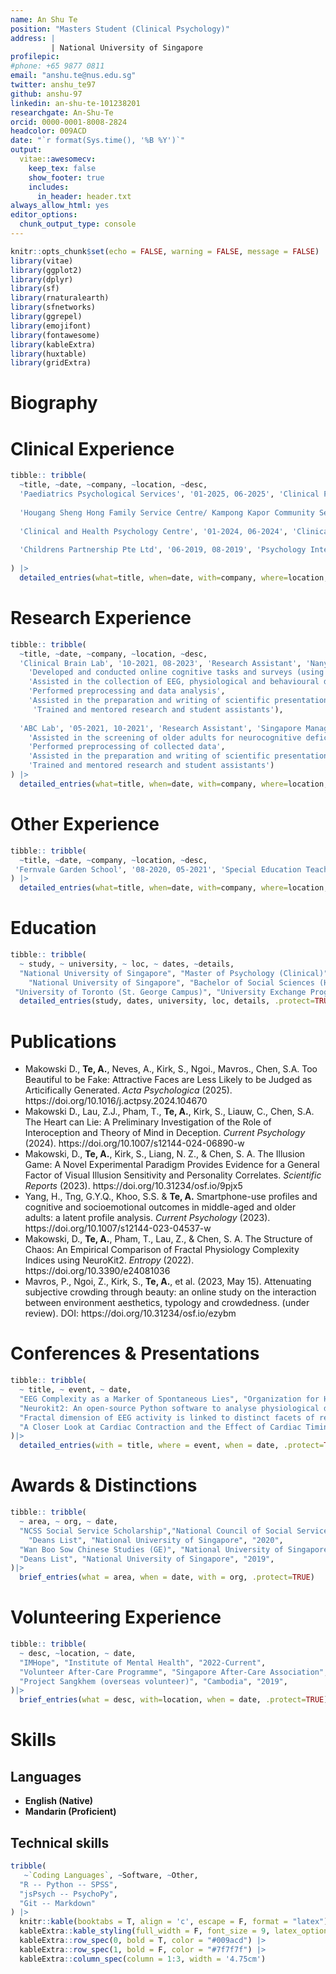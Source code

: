 ```yaml
---
name: An Shu Te
position: "Masters Student (Clinical Psychology)"
address: |
         | National University of Singapore
profilepic: 
#phone: +65 9877 0811
email: "anshu.te@nus.edu.sg"
twitter: anshu_te97
github: anshu-97
linkedin: an-shu-te-101238201
researchgate: An-Shu-Te
orcid: 0000-0001-8008-2824
headcolor: 009ACD
date: "`r format(Sys.time(), '%B %Y')`"
output: 
  vitae::awesomecv:
    keep_tex: false
    show_footer: true
    includes:
      in_header: header.txt
always_allow_html: yes
editor_options: 
  chunk_output_type: console
---
```


```r
knitr::opts_chunk$set(echo = FALSE, warning = FALSE, message = FALSE)
library(vitae)
library(ggplot2)
library(dplyr)
library(sf)
library(rnaturalearth)
library(sfnetworks)
library(ggrepel)
library(emojifont)
library(fontawesome)
library(kableExtra)
library(huxtable)
library(gridExtra)
```



<!-- | Nationality: Ecuadorian, Birthdate: 05/01/1994 -->

Biography
==========================================

\paragraphstyle{My research interests lie in emotion regulation, particularly in its association with interoception and personality traits. I am also interested in investigating the underpinnings of psychotic and mood disorders, as well as the role of parent-child attachments on children's behaviours.}


\faIcon{hospital} Clinical Experience
==================================================

```r
tibble:: tribble(
  ~title, ~date, ~company, ~location, ~desc,
  'Paediatrics Psychological Services', '01-2025, 06-2025', 'Clinical Psychologist-in-Training', 'National Univeristy Hospital', c('Implemented appropriate psychotherapy interventions for inpatients and outpatients between 6 to 18 years old', 'Conducted psychometric assessments for referred patients', 'Worked with a multidisciplinary team and contributed to the overall care plan of patients', 'Assisted in the development of materials for patients'),
  
  'Hougang Sheng Hong Family Service Centre/ Kampong Kapor Community Services', '07-2024, 12-2024', 'Clinical Psychologist-in-Training', 'Community Psychology Hub', c('Conducted appropriate psychotherapy interventions and trauma assessments for adults and children', 'Conducted psychometric and mental health assessments for vulnerable adults and preschool children', 'Worked with a multidisciplinary team and contributed to the overall care plan of clients', 'Conducted a workshop for female survivors of family violence'),
  
  'Clinical and Health Psychology Centre', '01-2024, 06-2024', 'Clinical Psychologist-in-Training', 'National University of Singapore', c('Implemented appropriate psychotherapy interventions for adults and youths', 'Conducted psychometric assessments for adults and children'),
  
  'Childrens Partnership Pte Ltd', '06-2019, 08-2019', 'Psychology Intern', 'Childrens Partneship Pte Ltd (Singapore)', c('Shadowed principal psychologist and assisted in psychotherapy interventions','Wrote brief case reports based on clinical observations', 'Engaged and taught children in special needs teaching programmes', 'Co-facilitated social skills training and behavioural intervention sessions'),
  
) |> 
  detailed_entries(what=title, when=date, with=company, where=location, why=desc, .protect=TRUE)
```

\faIcon{briefcase} Research Experience
============================================

```r

tibble:: tribble(
  ~title, ~date, ~company, ~location, ~desc,
  'Clinical Brain Lab', '10-2021, 08-2023', 'Research Assistant', 'Nanyang Technological University', c(
    'Developed and conducted online cognitive tasks and surveys (using jsPscyh, Python etc.,)',
    'Assisted in the collection of EEG, physiological and behavioural data', 
    'Performed preprocessing and data analysis',
    'Assisted in the preparation and writing of scientific presentations, manuscripts, abstracts and publications',
     'Trained and mentored research and student assistants'),
  
  'ABC Lab', '05-2021, 10-2021', 'Research Assistant', 'Singapore Management University', c('Developed and conducted online surveys and cognitive tasks with older adults and preschool children',
    'Assisted in the screening of older adults for neurocognitive deficits using psychometric assessment tools',
    'Performed preprocessing of collected data',
    'Assisted in the preparation and writing of scientific presentations, abstracts, manuscripts and publications',
    'Trained and mentored research and student assistants')
) |> 
  detailed_entries(what=title, when=date, with=company, where=location, why=desc, .protect = TRUE)

```

\faIcon{chalkboard} Other Experience
==================================================

```r
tibble:: tribble(
  ~title, ~date, ~company, ~location, ~desc,
 'Fernvale Garden School', '08-2020, 05-2021', 'Special Education Teacher', 'Movement for the Intellectually Disabled (MINDS)', c('Taught 7 - 18 year olds with moderate to severe neurodevelopmental disorders academic subjects and daily living skills','Co-facilitated behaviour management workshops for students', 'Conceptualised individualized education plans and intervention plans for students', "Conducted basic assessments of students' behavioural needs as well as educational progress")
) |> 
  detailed_entries(what=title, when=date, with=company, where=location, why=desc, .protect=TRUE)
```


\faIcon{university} Education
==================================

```r
tibble:: tribble(
  ~ study, ~ university, ~ loc, ~ dates, ~details,
  "National University of Singapore", "Master of Psychology (Clinical)", "Singapore", "2023 - 2025", c("Master's Dissertation: Exploring Latent Profiles in Informant Discrepancies: A Study of Youth Behaviour in Singapore"),
    "National University of Singapore", "Bachelor of Social Sciences (Honors) in Psychology", "Singapore", "2016 - 2020", c("Graduated with Highest Distinction: 4.80/5.0","Honors Thesis: What Happens After we Choose to Eat the Forbidden Fruit - Effects of Indulgence Autonomy on Post-Temptation Motivation"),
 "University of Toronto (St. George Campus)", "University Exchange Programme", "Canada", "2018", c("NASA Exchange Scholarship"))|> 
  detailed_entries(study, dates, university, loc, details, .protect=TRUE)
```

\faIcon*{file} Publications 
===============================

\footnotesize
- Makowski D., **Te, A.**, Neves, A., Kirk, S., Ngoi., Mavros., Chen, S.A. Too Beautiful to be Fake: Attractive Faces are Less Likely to be Judged as Articifically Generated. *Acta Psychologica* (2025). https://doi.org/10.1016/j.actpsy.2024.104670
- Makowski D., Lau, Z.J., Pham, T., **Te, A.**, Kirk, S., Liauw, C., Chen, S.A. The Heart can Lie: A Preliminary Investigation of the Role of Interoception and Theory of Mind in Deception. *Current Psychology* (2024). https://doi.org/10.1007/s12144-024-06890-w
- Makowski, D., **Te, A.**, Kirk, S., Liang, N. Z., & Chen, S. A. The Illusion Game: A Novel Experimental Paradigm Provides Evidence for a General Factor of Visual Illusion Sensitivity and Personality Correlates. *Scientific Reports* (2023). https://doi.org/10.31234/osf.io/9pjx5
- Yang, H., Tng, G.Y.Q., Khoo, S.S. & **Te, A.** Smartphone-use profiles and cognitive and socioemotional outcomes in middle-aged and older adults: a latent profile analysis. *Current Psychology* (2023). https://doi.org/10.1007/s12144-023-04537-w 
- Makowski, D., **Te, A.**, Pham, T., Lau, Z., & Chen, S. A. The Structure of Chaos: An Empirical Comparison of Fractal Physiology Complexity Indices using NeuroKit2. *Entropy* (2022).  https://doi.org/10.3390/e24081036
- Mavros, P., Ngoi, Z., Kirk, S., **Te, A.**, et al. (2023, May 15). Attenuating subjective crowding through beauty: an online study on the interaction between environment aesthetics, typology and crowdedness. (under review). DOI: https://doi.org/10.31234/osf.io/ezybm

\normalsize

<!--
\faIcon{lightbulb} Projects
=====================================

\smallskip

\faIcon{satellite} Research projects
---------------------------------
\par\noindent\nobreak\vspace{-30pt}\rule{\textwidth}{1pt} 


```r
proj <- tibble:: tribble(
  ~ name, ~ acronym, ~ date, ~study_area, 
  "A Neuroscientific Investigation of the Interaction between Crowdedness and Environment Typology", "NICE", "2021 - 2022", "SG", 
  "That's Fake News: Modulating the Neurocognitive Processes Underlying the Belief in Deceptive Information", "PPF", "2021-2022", "SG",
  "Cognitive, Neural and Social Factors involved in the Perception of Real vs Fake Information", "PROOF", "2022-2025", "SG",)
  
proj <- proj|> 
  detailed_entries(with = acronym, what = name, when = date, where = study_area, .protect=TRUE)  
```


<!--
\faIcon{laptop-code} Programming projects
----------------------------------
<!-- \par\noindent\nobreak\vspace{-30pt}\rule{\textwidth}{1pt} -->

<!--
```r
tribble(
  ~ name, ~ sum, ~ acronym, ~ type, ~ lang, ~ link,
  "Landslide dammed-lakes detection and monitoring after the Kaikōura earthquake in New Zealand", 
  "GEE project: Landslide dammed-lakes detection and monitoring in Kaikōura, NZ",
  "Kaikoura landslide dammed-lakes \\href{https://github.com/loreabad6/KaikouraDammedLakes_public}{\\tiny{\\faLink}}", 
  "GEE project",
  "JavaScript",
  "\\href{https://github.com/loreabad6/KaikouraDammedLakes_public}{\\faGithub}",
  
  "Blog: Lore Abad", 
  "Lore Abad: Distill blog with my data science work", 
  "Blog \\href{https://loreabad6.github.io/}{\\tiny{\\faLink}}", 
  "Distill blog",
  "R",
  "\\href{https://loreabad6.github.io/}{\\faGlobe}",
  
  "Tidy Geospatial Networks in R", 
  "\\textit{sfnetworks} Tidy Geospatial Networks in R", 
  "sfnetworks \\href{https://luukvdmeer.github.io/sfnetworks/}{\\tiny{\\faLink}}", 
  "R Package",
  "R",
  "\\href{https://luukvdmeer.github.io/sfnetworks/}{\\faGithub}",
  
  "Bicycle Network Analysis Score for UK and NL",
  "BNA-EU: Bicycle Network Analysis Score for UK and NL",
  "BNA-EU \\href{https://github.com/loreabad6/masters-thesis-geotech}{\\tiny{\\faLink}}", 
  "RMarkdown Reporting",
  "R \\& SQL",
  "\\href{https://github.com/loreabad6/masters-thesis-geotech}{\\faGithub}"
) |> 
  brief_entries(with = lang, what = sum, when = link, .protect=FALSE)  
```
-->


\faIcon{comments} Conferences & Presentations
================================

```r
tibble:: tribble(
  ~ title, ~ event, ~ date,
  "EEG Complexity as a Marker of Spontaneous Lies", "Organization for Human Brain Mapping (OHBM)", "07, 2023",
  "Neurokit2: An open-source Python software to analyse physiological data", "Organization for Human Brain Mapping (OHBM)", "07, 2023",
  "Fractal dimension of EEG activity is linked to distinct facets of resting-state cognition",  "Organization for Human Brain Mapping (OHBM)", "06, 2022",
  "A Closer Look at Cardiac Contraction and the Effect of Cardiac Timing on Cognitive Control",  "Organization for Human Brain Mapping (OHBM)", "06, 2022",
)|> 
  detailed_entries(with = title, where = event, when = date, .protect=TRUE)  
```

\faIcon{medal} Awards & Distinctions
===============================

```r
tibble:: tribble(
  ~ area, ~ org, ~ date,
  "NCSS Social Service Scholarship","National Council of Social Service", "2023",
    "Deans List", "National University of Singapore", "2020",
  "Wan Boo Sow Chinese Studies (GE)", "National University of Singapore", "2019",
  "Deans List", "National University of Singapore", "2019",
)|> 
  brief_entries(what = area, when = date, with = org, .protect=TRUE)
```

\faIcon{hand-holding-heart} Volunteering Experience
===============================

```r
tibble:: tribble(
  ~ desc, ~location, ~ date,
  "IMHope", "Institute of Mental Health", "2022-Current",
  "Volunteer After-Care Programme", "Singapore After-Care Association", "2022-Current",
  "Project Sangkhem (overseas volunteer)", "Cambodia", "2019",
)|> 
  brief_entries(what = desc, with=location, when = date, .protect=TRUE)
```

<!-- 
\faIcon{users} Memberships
===============================
```r
tribble(
  ~ org, ~ date,
  "R-Ladies Global \\href{https://rladies.org/austria-rladies/name/lorena-abad/}{\\tiny{\\faIcon{link}}}", "since 2020",
  "Women in Geospatial \\href{https://speakers.womeningeospatial.org/speakers}{\\tiny{\\faIcon{link}}}", "since 2020",
  "European Geosciences Union", "since 2020",
  "Erasmus Mundus Association", "since 2020"
) |> 
  brief_entries(what = org, when = date, .protect = F)
```
-->

\faIcon{brain} Skills
================================

\smallskip

<!-- \smallskip -->

<!--
\faIcon{calendar} Organizational skills
------------------------------
```r
tribble(
  ~ event, ~ date, ~ place,
  "e-Rum 2020 satellite event: \\textit{sfnetworks} Webinar and Hackathon \\href{https://2020.erum.io/program/hackathon/}{\\tiny{\\faIcon{link}}}", "06, 2020", "Online Event",
  "citizenMorph App Testing Workshop", "09, 2019", "Höfn, IS",
  "GeoMundus 2018 \\href{http://www.geomundus.org/2018/}{\\tiny{\\faIcon{link}}}", "12, 2018", "Lisbon, PT",
  # "I University Simposium of Environmental Science Research", "06, 2016", "Cuenca, EC",
  "Vicepresident of the Student Association of Environmental Engineers", "2013 - 2014", "Cuenca, EC",
) |> 
  brief_entries(what = event, when = date, with = place, .protect = F)
```
  -->

\faIcon{language} Languages
-------------------------------
\footnotesize
- **English (Native)**
- **Mandarin (Proficient)**
\normalsize
\smallskip
<!--
```r
data.frame(
  Language = c("English", "Mandarin"),
  Proficiency = kableExtra::cell_spec(c("Native", "Proficient"), "latex", color="#009acd"))|>
  # Mandarin=kableExtra::cell_spec(c("Proficient", "Proficient", "Native", "Proficient"), "latex", color="#4cb8dc") ) |>
  knitr::kable(booktabs = T, align = 'c', escape = F, format = "latex") |>
  kableExtra::kable_styling(full_width = F, font_size = 9, latex_options = "HOLD_position") |> 
  kableExtra::column_spec(column = 1:6, width = '2cm') #|> 
  # add_header_above(' ', line = F) |>
  # row_spec(0:4, extra_latex_after = "\\arrayrulecolor{white}") 
```
-->
\smallskip

\faIcon{cogs} Technical skills
---------------------------------
<!-- \noindent\makebox[\linewidth]{\rule{\textwidth}{0.4pt}} -->

<!-- \par\noindent\nobreak\vspace{-30pt}\rule{\textwidth}{1pt} -->

```r
tribble(
   ~`Coding Languages`, ~Software, ~Other,
  "R -- Python -- SPSS",
  "jsPsych -- PsychoPy",
  "Git -- Markdown"
) |>
  knitr::kable(booktabs = T, align = 'c', escape = F, format = "latex") |>
  kableExtra::kable_styling(full_width = F, font_size = 9, latex_options = "HOLD_position") |> 
  kableExtra::row_spec(0, bold = T, color = "#009acd") |> 
  kableExtra::row_spec(1, bold = F, color = "#7f7f7f") |> 
  kableExtra::column_spec(column = 1:3, width = '4.75cm')
```

<!-- \faIcon{comment} References -->
<!-- ============================= -->

<!-- \footnotesize -->

<!-- - **Prof. Dr. Annabel Chen**, Nanyang Technological University, Singapore, annabelchen@ntu.edu.sg  -->
<!-- - **Dr. Dominique Makowski**, University of Sussex, United Kingdom, dom.makowski@gmail.com -->


<!-- \normalsize -->

<!-- \footnotesize -->
<!-- \begin{multicols}{3} -->
<!-- \begin{center} -->

<!-- \textbf{Prof. Dr. Edzer Pebesma} \newline -->
<!-- \faIcon{phone} +49 251 83-33081 \newline -->
<!-- \faIcon{at} edzer.pebesma@uni-muenster.de \newline -->
<!-- \faIcon{envelope} Institute for Geoinformatics \newline -->
<!-- Heisenbergstraße 2, \newline -->
<!-- 48149 Münster, Germany -->

<!-- \textbf{Prof. Dr. Marco Painho} \newline -->
<!-- \faIcon{phone} +351 213 871 573 \newline -->
<!-- \faIcon{at} painho@novaims.unl.pt \newline -->
<!-- \faIcon{envelope} NOVA Information Management School \newline -->
<!-- Campus de Campolide\newline -->
<!-- 1070-312 Lisbon, Portugal -->

<!-- \textbf{Mag. Daniel Hölbling} \newline -->
<!-- \faIcon{phone} +43 (0)662 8044 7581 \newline -->
<!-- \faIcon{at} daniel.hoelbling@plus.ac.at \newline -->
<!-- \faIcon{envelope} Department of Geoinformatics - Z\_GIS 'newline -->
<!-- Schillerstrasse 30 \newline -->
<!-- 5020 Salzburg, Austria -->
<!-- \end{center} -->
<!-- \end{multicols} -->

<!-- \normalsize -->

